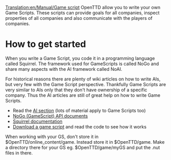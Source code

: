 [[Translation:en/Manual/Game script]]
OpenTTD allow you to write your own Game Scripts. These scripts can provide goals for all companies, inspect properties of all companies and also communicate with the players of companies.

= How to get started =
When you write a Game Script, you code it in a programming language called Squirrel. The framework used for GameScripts is called NoGo and share many aspects with the AI framework called NoAI.

For historical reasons there are plenty of wiki articles on how to write AIs, but very few with the Game Script perspective. Thankfully Game Scripts are very similar to AIs only that they don't have ownership of a specific company. Thus the AI articles are still of great help on how to write Game Scripts. 

* Read the [[en/Development/Script/Main Page|AI section]] (lots of material apply to Game Scripts too)
* [http://nogo.openttd.org/api/ NoGo (GameScript) API documents]
* [http://www.squirrel-lang.org/doc/squirrel2.html Squirrel documentation]
* [http://bananas.openttd.org/en/gs/ Download a game script] and read the code to see how it works

When working with your GS, don't store it in $OpenTTD/online_content/game. Instead store it in $OpenTTD/game. Make a directory there for your GS eg. $OpenTTD/game/myGS and put the .nut files in there.